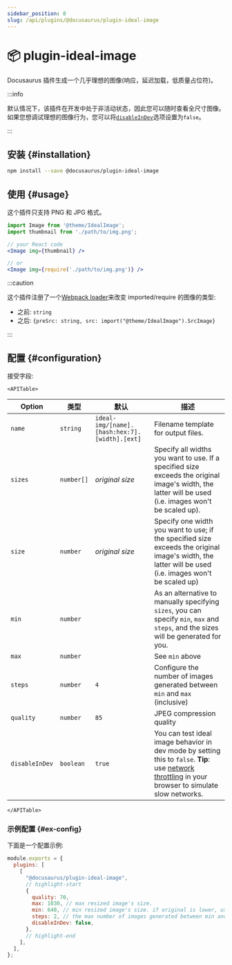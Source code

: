 ```yaml
---
sidebar_position: 8
slug: /api/plugins/@docusaurus/plugin-ideal-image
---
```


# 📦 plugin-ideal-image


Docusaurus 插件生成一个几乎理想的图像(响应，延迟加载，低质量占位符)。

:::info

默认情况下，该插件在开发中处于非活动状态，因此您可以随时查看全尺寸图像。如果您想调试理想的图像行为，您可以将[`disableInDev`](#disableInDev)选项设置为`false`。

:::

## 安装 {#installation}

```bash npm2yarn
npm install --save @docusaurus/plugin-ideal-image
```

## 使用 {#usage}

这个插件只支持 PNG 和 JPG 格式。

```jsx
import Image from '@theme/IdealImage';
import thumbnail from './path/to/img.png';

// your React code
<Image img={thumbnail} />

// or
<Image img={require('./path/to/img.png')} />
```

:::caution

这个插件注册了一个[Webpack loader](https://webpack.js.org/loaders/)来改变 imported/require 的图像的类型:

- 之前: `string`
- 之后: `{preSrc: string, src: import("@theme/IdealImage").SrcImage}`

:::

## 配置 {#configuration}

接受字段:

```mdx-code-block
<APITable>
```

| Option         | 类型       | 默认                                          | 描述                                                                                                                                                                                                                                   |
| -------------- | ---------- | --------------------------------------------- | -------------------------------------------------------------------------------------------------------------------------------------------------------------------------------------------------------------------------------------- |
| `name`         | `string`   | `ideal-img/[name].[hash:hex:7].[width].[ext]` | Filename template for output files.                                                                                                                                                                                                    |
| `sizes`        | `number[]` | _original size_                               | Specify all widths you want to use. If a specified size exceeds the original image's width, the latter will be used (i.e. images won't be scaled up).                                                                                  |
| `size`         | `number`   | _original size_                               | Specify one width you want to use; if the specified size exceeds the original image's width, the latter will be used (i.e. images won't be scaled up)                                                                                  |
| `min`          | `number`   |                                               | As an alternative to manually specifying `sizes`, you can specify `min`, `max` and `steps`, and the sizes will be generated for you.                                                                                                   |
| `max`          | `number`   |                                               | See `min` above                                                                                                                                                                                                                        |
| `steps`        | `number`   | `4`                                           | Configure the number of images generated between `min` and `max` (inclusive)                                                                                                                                                           |
| `quality`      | `number`   | `85`                                          | JPEG compression quality                                                                                                                                                                                                               |
| `disableInDev` | `boolean`  | `true`                                        | You can test ideal image behavior in dev mode by setting this to `false`. **Tip**: use [network throttling](https://www.browserstack.com/guide/how-to-perform-network-throttling-in-chrome) in your browser to simulate slow networks. |

```mdx-code-block
</APITable>
```

### 示例配置 {#ex-config}

下面是一个配置示例:

```js title="docusaurus.config.js"
module.exports = {
  plugins: [
    [
      "@docusaurus/plugin-ideal-image",
      // highlight-start
      {
        quality: 70,
        max: 1030, // max resized image's size.
        min: 640, // min resized image's size. if original is lower, use that size.
        steps: 2, // the max number of images generated between min and max (inclusive)
        disableInDev: false,
      },
      // highlight-end
    ],
  ],
};
```
